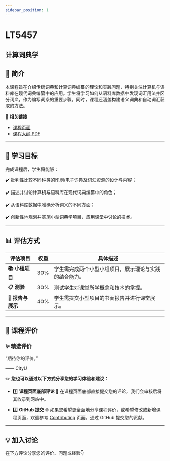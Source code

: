 ```yaml
---
sidebar_position: 1
---
```


# LT5457
## 计算词典学

## **📘 简介**
本课程旨在介绍传统词典和计算词典编纂的理论和实践问题，特别关注计算机与语料库在现代词典编纂中的应用。学生将学习如何从语料库数据中发现词汇用法并区分词义，作为编写词条的重要步骤。同时，课程还涵盖构建语义词典和自动词汇获取的方法。

🔗 **相关链接**
- [课程页面](https://www.cityu.edu.hk/catalogue/pg/202425/course/LT5457.htm)
- [课程大纲 PDF](https://www.cityu.edu.hk/catalogue/pg/202425/course/LT5457.pdf)

---

## **🎯 学习目标**

完成课程后，学生将能够：

✔️ 批判性比较不同种类的印刷/电子词典及词汇资源的设计与内容；

✔️ 描述并讨论计算机与语料库在现代词典编纂中的角色；

✔️ 从语料库数据中准确分析词义的不同方面；

✔️ 创新性地规划并实施小型词典学项目，应用课堂中讨论的技术。

---

## **📊 评估方式**

| **评估项目**              | **权重** | **具体描述**                                                                                     |
|--------------------------|---------|-----------------------------------------------------------------------------------------------|
| **📚 小组项目**            | 30%     | 学生需完成两个小型小组项目，展示理论与实践的结合能力。                                                 |
| **📋 测验**               | 30%     | 测试学生对课堂所学概念和技术的掌握。                                                              |
| **📄 报告与展示**          | 40%     | 学生需提交小型项目的书面报告并进行课堂展示。                                                       |

---

## **💬 课程评价**

### ✨ **精选评价**
<div className={commentStyles.commentBox}>
    <p className={commentStyles.commentText}>
        “期待你的评价。”
    </p>
    <p className={commentStyles.commentAuthor}>—— CityU</p>
</div>

✏️ **您也可以通过以下方式分享您的学习体验和建议：**

- 1️⃣ **课程页面底部评论**
💬 在课程页面底部直接提交您的评论，我们会审核后将其收录到网站中。

- 2️⃣ **GitHub 提交**
🌐 如果您希望更全面地分享课程评价，或希望修改或新增课程页面，欢迎参考 [Contributing](https://penjc.github.io/CityU/contributing) 页面，通过 GitHub 提交您的贡献。

---

## **💡 加入讨论**

在下方评论分享您的评价、问题或经验👇
<Utterances />
